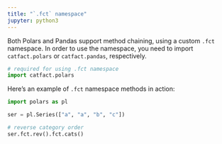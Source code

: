```yaml
---
title: "`.fct` namespace"
jupyter: python3
---
```


Both Polars and Pandas support method chaining, using a custom `.fct` namespace. In order to use the namespace, you need to import `catfact.polars` or `catfact.pandas`, respectively.


```python
# required for using .fct namespace
import catfact.polars
```

Here's an example of `.fct` namespace methods in action:

```python
import polars as pl

ser = pl.Series(["a", "a", "b", "c"])

# reverse category order
ser.fct.rev().fct.cats()
```